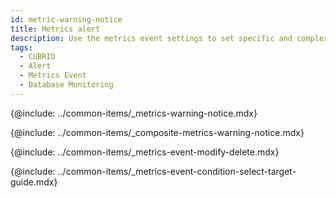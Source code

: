 ```yaml
---
id: metric-warning-notice
title: Metrics alert
description: Use the metrics event settings to set specific and complex events.
tags:
  - CUBRID
  - Alert
  - Metrics Event
  - Database Monitoring
---
```


{@include: ../common-items/_metrics-warning-notice.mdx} 

{@include: ../common-items/_composite-metrics-warning-notice.mdx} 

{@include: ../common-items/_metrics-event-modify-delete.mdx}

{@include: ../common-items/_metrics-event-condition-select-target-guide.mdx}
